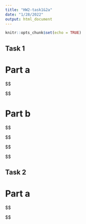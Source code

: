 ```yaml
---
title: "HW2-task1&2a"
date: "1/28/2022"
output: html_document
---
```


```r
knitr::opts_chunk$set(echo = TRUE)
```

## Task 1
# Part a
$$
\begin{aligned} 


Z \sim N(\omega, \tau^2)  \text{ where} \ Z \in[-\gamma,\gamma]  \\

\mathbb{E}[Z\mathbb{1}_{\begin{equation} \mid Z \mid \leq \gamma\end{equation}}] &= \int^\gamma_{-\gamma} z f(z)  d z \\

&= \int^\gamma_{-\gamma} (z -\omega) \frac{1}{\sqrt{2\pi}\tau} e^{-\frac{(z-\omega)^2}{2\tau^2}} dz +\omega\int^\gamma_{-\gamma}\frac{1}{\sqrt{2\pi}\tau}e^{-\frac{(z-\omega)^2}{2\tau^2}}dz \\

&=\frac{\tau}{\sqrt{2\pi}}(e^{-\frac{(\gamma+\omega)^2}{2\tau^2}}-e^{-\frac{(\gamma-\omega)^2}{2\tau^2}})+\omega[\Phi(\frac{\gamma-\omega}{\tau})-\Phi(\frac{-\gamma-\omega}{\tau})]\\

\text{QED}

\end{aligned}

$$



# Part b

$$
\begin{aligned}
\mathbb{E}[(X-\hat\mu^{H}_{n})] &= \mathbb{E}[(X-\overline{X}_n\mathbb{1}_{ \mid \overline{X}_n \mid \geq \alpha})^2] \\
&=\mathbb{E}[(X-\overline{X}_n+\overline{X}_n-\overline{X}_n \mathbb{1}_{\mid \overline{X}_n\mid\geq\alpha})^2] \\
&= \mathbb{E}[(X-\overline{X}_n)^2]+2\mathbb{E}[(X-\overline{X}_n)(\overline{X}_n-\overline{X}_n\mathbb{1}_{\mid \overline{X}_n\mid \geq\alpha})]+\mathbb{E}[(\overline{X}_n-\overline{X}_n\mathbb{1}_{\mid \overline{X}_n\mid \geq\alpha})^2] \\

\text{Where } \mathbb{E}[\overline{X}_n]=\mathbb{E}[X] &= \mu \\ \mathbb{E}[X^2] &= \sigma^2 +\mu \\ Var(\overline{X}_n) &=
\frac{\sigma^2}{n} \\ \mathbb{E}[\overline{X}_n^2] &= \mu^2 +\frac{\sigma^2}{n} \\
\text{Thus, } \\
\mathbb{E}[(X-\overline{X}_n)^2] &= \mathbb{E}[X^2-2X\overline{X}_n+\overline{X}_n^2] \\
&=\sigma^2+\mu-2\mu^2+\mu^2+\frac{\sigma^2}{n} \\ 
&=\sigma^2+\frac{\sigma^2}{n} \\


\text{Appling the fact }\mathbb{E}(Z\mathbb{1}_{\mid Z \mid\geq\gamma}) = \mathbb{E}(Z)-\mathbb{E}(Z\mathbb{1}_{\mid Z\mid\leq\gamma})\text{ in our equation.}\\
\\

2\mathbb{E}[(X-\overline{X}_n)(\overline{X}_n-\overline{X}_n\mathbb{1}_{\mid \overline{X}_n\mid \geq\alpha})] &= 2\mathbb{E}[X(\overline{X}_n-\overline{X}_n\mathbb{1}_{\mid \overline{X}_n \mid\geq\alpha})-\overline{X}_n(\overline{X}_n-\overline{X}_n\mathbb{1}_{\mid \overline{X}_n \mid\geq\alpha})]\\

&= 2[\mu\mathbb{E}(\overline{X}_n-\overline{X}_n\mathbb{1}_{\mid \overline{X}_n\mid\geq\alpha})-\mathbb{E}(\overline{X}_n^2)+\mathbb{E}(\overline{X}_n^2\mathbb{1}_{\mid \overline{X}_n\mid\geq\alpha})] \\

\text{Appling the equation mentioned above }\Rightarrow &=2[\mu\mathbb{E}(\overline{X}_n\mathbb{1}_{\mid \overline{X}_n\mid\leq\alpha})-\frac{\sigma^2}{n}-\mu^2+\mathbb{E}(\overline{X}_n^2\mathbb{1}_{\mid \overline{X}_n\mid\geq\alpha})] \\
\\

\text{By utilizing the result from part a, we can see that }\\

\mathbb{E}(\overline{X}_n\mathbb{1}_{\mid \overline{X}_n\mid\leq\alpha}) 
&= \frac{\sigma}{\sqrt{2\pi n}}(e^{-\frac{n(\alpha+\mu)^2}{2\sigma^2}}-e^{-\frac{n(\alpha-\mu)^2}{2\sigma^2}})
+\mu(\Phi(\frac{\sqrt{n}(\alpha-\mu)}{\sigma})-\Phi(\frac{\sqrt{n}(-\alpha-\mu)}{\sigma}))\\\\

\text{Thus, }\\

2\mathbb{E}[(X-\overline{X}_n)(\overline{X}_n-\overline{X}_n\mathbb{1}_{\mid \overline{X}_n\mid \geq\alpha})] &= 
2[\mu(\frac{\sigma}{\sqrt{2\pi n}}(e^{-\frac{n(\alpha+\mu)^2}{2\sigma^2}}-e^{-\frac{n(\alpha-\mu)^2}{2\sigma^2}})
+\mu(\Phi(\frac{\sqrt{n}(\alpha-\mu)}{\sigma})-\Phi(\frac{\sqrt{n}(-\alpha-\mu)}{\sigma})))-\frac{\sigma^2}{n}-\mu^2+\mathbb{E}(\overline{X}_n^2\mathbb{1}_{\mid \overline{X}_n\mid\geq\alpha})]\\


\mathbb{E}[(\overline{X}_n-\overline{X}_n\mathbb{1}_{\mid \overline{X}_n\mid \geq\alpha})^2] &= \mathbb{E}[\overline{X}_n^2-2\overline{X}_n^2\mathbb{1}_{\mid \overline{X}_n\mid \geq\alpha}+\overline{X}_n^2\mathbb{1}^2_{\mid \overline{X}_n\mid \geq\alpha}]\\

&= \mathbb{E}(\overline{X}_n^2) - \mathbb{E}(\overline{X}_n^2\mathbb{1}_{\mid \overline{X}_n\mid \geq\alpha}) \\
&= \mu^2+\frac{\sigma^2}{n}-\mathbb{E}(\overline{X}_n^2\mathbb{1}_{\mid \overline{X}_n\mid \geq\alpha})


\end{aligned}
$$

$$
\begin{aligned}
\text{Then we can find } \mathbb{E}(\overline{X}_n^2\mathbb{1}_{\mid \overline{X}_n\mid \geq\alpha}) \text{by using the method in part a.}\\

\text{We can find } \mathbb{E}(Z^2\mathbb{1}_{\mid Z\mid\geq\gamma}) \text{ first.}\\

\mathbb{E}(Z^2\mathbb{1}_{\mid Z\mid\geq\gamma}) &= 1-\int^{\gamma}_{-\gamma} z^2f(z)dz \\
&=1-\int^\gamma_{-\gamma} z^2\frac{1}{\sqrt{2\pi}\tau} e^{-\frac{(z-\omega)^2}{2\tau^2}} dz\\






\end{aligned}
$$

## Task 2
# Part a

$$

\begin{aligned}

Var(Y) &= Var(X^{\top}\beta^* + \epsilon) \\

&= Var(X^{\top}\beta^*) +Var(\epsilon) \\
&= \beta^{*^{\top}}\Sigma(\rho)\beta^*+\sigma^2 \\

P(Y-X^{\top}\beta^*) &=  P(\epsilon)^2 \\
&= \sigma^2 \\

1-\frac{\sigma^2}{\beta^{*^{\top}}\Sigma(\rho)\beta^*+\sigma^2} &= \gamma \\
1-\gamma &= \frac{\sigma^2}{\beta^{*^{\top}}\Sigma(\rho)\beta^*+\sigma^2} \\

\Rightarrow 

\sigma^2 &= \frac{\beta^{*^{\top}}\Sigma(\rho)\beta^*}{\gamma}-\beta^{*^{\top}}\Sigma(\rho)\beta^* \\
&=\frac{1-\gamma}{\gamma}\beta^{*^{\top}}\Sigma(\rho)\beta^* \\

QED

\end{aligned}



$$